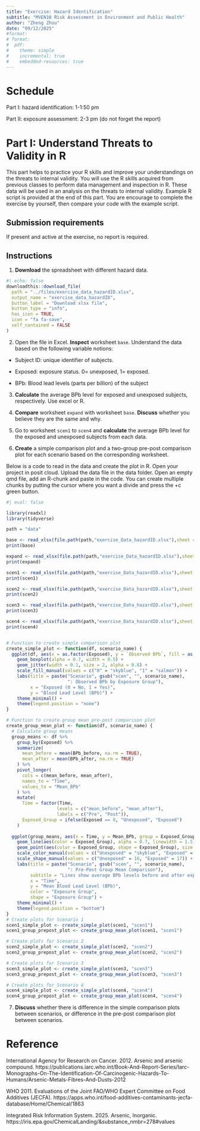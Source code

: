 ```yaml
---
title: "Exercise: Hazard Identification"
subtitle: "MVEN10 Risk Assessment in Environment and Public Health"
author: "Zheng Zhou"
date: "09/12/2025"
#format: 
# format: 
#  pdf:
#    theme: simple
#    incremental: true
#    embedded-resources: true
---
```


# Schedule

Part I: hazard identification: 1-1:50 pm

Part II: exposure assessment: 2-3 pm (do not forget the report)

# Part I: Understand Threats to Validity in R

This part helps to practice your R skills and improve your understandings on the threats to internal validity. You will use the R skills acquired from previous classes to perform data management and inspection in R. These data will be used in an analysis on the threats to internal validity. Example R script is provided at the end of this part. You are encourage to complete the exercise by yourself, then compare your code with the example script. 

## Submission requirements

If present and active at the exercise, no report is required.

## Instructions 

(@) **Download** the spreadsheet with different hazard data.

```r
#| echo: false
downloadthis::download_file(
  path = "../files/exercise_data_hazardID.xlsx",
  output_name = "exercise_data_hazardID",
  button_label = "Download xlsx file",
  button_type = "info",
  has_icon = TRUE,
  icon = "fa fa-save",
  self_contained = FALSE
)
```

(@) Open the file in Excel. **Inspect** worksheet `base`. Understand the data based on the following variable notions:

- Subject ID: unique identifier of subjects.

- Exposed: exposure status. 0= unexposed, 1= exposed.

- BPb: Blood lead levels (parts per billion) of the subject

(@) **Calculate** the average BPb level for exposed and unexposed subjects, respectively. Use excel or R. 

(@) **Compare**  worksheet `expand` with worksheet `base`. **Discuss** whether you believe they are the same and why.

(@) Go to worksheet `scen1` to `scen4` and **calculate** the average BPb level for the exposed and unexposed subjects from each data.


(@) **Create** a simple comparison plot and a two-group pre-post comparison plot for each scenario based on the corresponding worksheet. 

:::{callout-tip}
Below is a code to read in the data and create the plot in R. Open your project in posit cloud. Upload the data file in the data folder. Open an empty qmd file, add an R-chunk and paste in the code. You can create multiple chunks by putting the cursor where you want a divide and press the +c green button.  
:::

```r
#| eval: false

library(readxl)
library(tidyverse)

path = "data"

base <- read_xlsx(file.path(path,"exercise_Data_hazardID.xlsx"),sheet = "base")
print(base)

expand <- read_xlsx(file.path(path,"exercise_Data_hazardID.xlsx"),sheet = "expand")
print(expand)

scen1 <- read_xlsx(file.path(path,"exercise_Data_hazardID.xlsx"),sheet = "scen1")
print(scen1)

scen2 <- read_xlsx(file.path(path,"exercise_Data_hazardID.xlsx"),sheet = "scen2")
print(scen2)

scen3 <- read_xlsx(file.path(path,"exercise_Data_hazardID.xlsx"),sheet = "scen3")
print(scen3)

scen4 <- read_xlsx(file.path(path,"exercise_Data_hazardID.xlsx"),sheet = "scen4")
print(scen4)


# Function to create simple comparison plot
create_simple_plot <- function(df, scenario_name) {
  ggplot(df, aes(x = as.factor(Exposed), y = `Observed BPb`, fill = as.factor(Exposed))) +
    geom_boxplot(alpha = 0.7, width = 0.5) +
    geom_jitter(width = 0.1, size = 2, alpha = 0.8) +
    scale_fill_manual(values = c("0" = "skyblue", "1" = "salmon")) +
    labs(title = paste("Scenario", gsub("scen", "", scenario_name), 
                       ": Observed BPb by Exposure Group"),
         x = "Exposed (0 = No, 1 = Yes)",
         y = "Blood Lead Level (BPb)") +
    theme_minimal() +
    theme(legend.position = "none")
}

# Function to create group mean pre-post comparison plot
create_group_mean_plot <- function(df, scenario_name) {
  # Calculate group means
  group_means <- df %>%
    group_by(Exposed) %>%
    summarize(
      mean_before = mean(BPb_before, na.rm = TRUE),
      mean_after = mean(BPb_after, na.rm = TRUE)
    ) %>%
    pivot_longer(
      cols = c(mean_before, mean_after),
      names_to = "Time",
      values_to = "Mean_BPb"
    ) %>%
    mutate(
      Time = factor(Time,
                   levels = c("mean_before", "mean_after"),
                   labels = c("Pre", "Post")),
      Exposed_Group = ifelse(Exposed == 0, "Unexposed", "Exposed")
    )
  
  ggplot(group_means, aes(x = Time, y = Mean_BPb, group = Exposed_Group)) +
    geom_line(aes(color = Exposed_Group), alpha = 0.7, linewidth = 1.5) +
    geom_point(aes(color = Exposed_Group, shape = Exposed_Group), size = 4) +
    scale_color_manual(values = c("Unexposed" = "skyblue", "Exposed" = "salmon")) +
    scale_shape_manual(values = c("Unexposed" = 16, "Exposed" = 17)) +
    labs(title = paste("Scenario", gsub("scen", "", scenario_name), 
                       ": Pre-Post Group Mean Comparison"),
         subtitle = "Lines show average BPb levels before and after exposure for each group",
         x = "Time",
         y = "Mean Blood Lead Level (BPb)",
         color = "Exposure Group",
         shape = "Exposure Group") +
    theme_minimal() +
    theme(legend.position = "bottom")
}
# Create plots for Scenario 1
scen1_simple_plot <- create_simple_plot(scen1, "scen1")
scen1_group_prepost_plot <- create_group_mean_plot(scen1, "scen1")

# Create plots for Scenario 2
scen2_simple_plot <- create_simple_plot(scen2, "scen2")
scen2_group_prepost_plot <- create_group_mean_plot(scen2, "scen2")

# Create plots for Scenario 3
scen3_simple_plot <- create_simple_plot(scen3, "scen3")
scen3_group_prepost_plot <- create_group_mean_plot(scen3, "scen3")

# Create plots for Scenario 4
scen4_simple_plot <- create_simple_plot(scen4, "scen4")
scen4_group_prepost_plot <- create_group_mean_plot(scen4, "scen4")
```


(@) **Discuss** whether there is difference in the simple comparison plots between scenarios, or difference in the pre-post comparison plot between scenarios.


# Reference

International Agency for Research on Cancer. 2012. Arsenic and arsenic compound. https://publications.iarc.who.int/Book-And-Report-Series/Iarc-Monographs-On-The-Identification-Of-Carcinogenic-Hazards-To-Humans/Arsenic-Metals-Fibres-And-Dusts-2012

WHO 2011.  Evaluations of the Joint FAO/WHO Expert Committee on Food Additives (JECFA). https://apps.who.int/food-additives-contaminants-jecfa-database/Home/Chemical/1863

Integrated Risk Information System. 2025. Arsenic, Inorganic. https://iris.epa.gov/ChemicalLanding/&substance_nmbr=278#values

